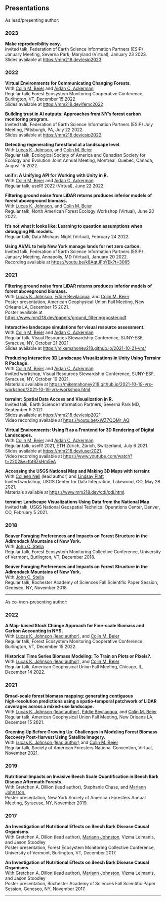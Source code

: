 <html>
<head><title>Presentations</title></head>
<body>
    <h2>Presentations</h2>
    As lead/presenting author:
    <h3>2023</h3>
    <p>
        <div><strong>Make reproducibility easy.</strong></div>
        <div>Invited talk, Federation of Earth Science Information Partners (ESIP) January Meeting, Severna Park, Maryland (Virtual), January 23 2023.</div>
        <div>Slides available at <a href="https://mm218.dev/esip2023">https://mm218.dev/esip2023</a></div>
    </p>
    <h3>2022</h3>
    <p>
        <div><strong>Virtual Environments for Communicating Changing Forests.</strong></div>
        <div>With <a href = 'https://www.esf.edu/faculty/beier/'>Colin M. Beier</a> and <a href = 'https://aidanackerman.com/'>Aidan C. Ackerman</a></div>
        <div>Regular talk, Forest Ecosystem Monitoring Cooperative Conference, Burlington, VT, December 15 2022.</div>
        <div>Slides available at <a href="https://mm218.dev/femc2022">https://mm218.dev/femc2022</a></div>
    </p>
    <p>
        <div><strong>Building trust in AI outputs: Approaches from NY’s forest carbon monitoring program.</strong></div>
        <div>Invited talk, Federation of Earth Science Information Partners (ESIP) July Meeting, Pittsburgh, PA, July 22 2022.</div>
        <div>Slides available at <a href="https://mm218.dev/esip2022">https://mm218.dev/esip2022</a></div>
    </p>
    <p>
        <div><strong>Detecting regenerating forestland at a landscape level.</strong></div>
        <div>With <a href = "https://www.lucaskjohnson.com/">Lucas K. Johnson,</a> and <a href = 'https://www.esf.edu/faculty/beier/'>Colin M. Beier</a></div>
        <div>Regular talk, Ecological Society of America and Canadian Society for Ecology and Evolution Joint Annual Meeting, Montreal, Quebec, Canada, August 15 2022.</div>
    </p>
      <p>
        <div><strong>unifir: A Unifying API for Working with Unity in R.</strong></div>
        <div>With <a href = 'https://www.esf.edu/faculty/beier/'>Colin M. Beier</a> and <a href = 'https://aidanackerman.com/'>Aidan C. Ackerman</a></div>
        <div>Regular talk, useR! 2022 (Virtual), June 22 2022.</div>
    </p>
      <p>
        <div><strong>Filtering ground noise from LiDAR returns produces inferior models of forest aboveground biomass.</strong></div>
        <div>With <a href = "https://www.lucaskjohnson.com/">Lucas K. Johnson,</a> and <a href = 'https://www.esf.edu/faculty/beier/'>Colin M. Beier</a></div>
        <div>Regular talk, North American Forest Ecology Workshop (Virtual), June 20 2022.</div>
    </p>
    <p>
        <div><strong>It's not what it looks like: Learning to question assumptions when debugging ML models.</strong></div>
        <div>Regular talk, Data Mishaps Night (Virtual), February 24 2022.</div>
    </p>
    <p>
        <div><strong>Using AI/ML to help New York manage lands for net zero carbon.</strong></div>
        <div>Invited talk, Federation of Earth Science Information Partners (ESIP) January Meeting, Annapolis, MD (Virtual), January 20 2022.</div>
        <div>Recording available at <a href="https://youtu.be/k8AqtJFpYEk?t=3065">https://youtu.be/k8AqtJFpYEk?t=3065</a></div>
    </p>
    <h3>2021</h3>
    <p>
        <div><strong>Filtering ground noise from LiDAR returns produces inferior models of forest aboveground biomass.</strong></div>
        <div>With <a href = "https://www.lucaskjohnson.com/">Lucas K. Johnson,</a> <a href='https://www.esf.edu/faculty/bevilacqua/'>Eddie Bevilacqua</a>, and <a href = 'https://www.esf.edu/faculty/beier/'>Colin M. Beier</a></div>
        <div>Poster presentation, American Geophysical Union Fall Meeting, New Orleans LA, December 15 2021.</div>
        <div>Poster available at <a href="https://www.mm218.dev/papers/ground_filtering/poster.pdf">https://www.mm218.dev/papers/ground_filtering/poster.pdf</a></div>
    </p>
    <p>
        <div><strong>Interactive landscape simulations for visual resource assessment.</strong></div>
        <div>With <a href = 'https://www.esf.edu/faculty/beier/'>Colin M. Beier</a> and <a href = 'https://aidanackerman.com/'>Aidan C. Ackerman</a></div>
        <div>Regular talk, Visual Resources Stewardship Conference, SUNY-ESF, Syracuse, NY, October 21 2021.</div>
        <div>Slides available at <a href="https://mikemahoney218.github.io/2021-10-21-vrs/vrs#2">https://mikemahoney218.github.io/2021-10-21-vrs/</a></div>
    </p>
    <p>
        <div><strong>Producing Interactive 3D Landscape Visualizations in Unity Using Terrainr R Package.</strong></div>
        <div>With <a href = 'https://www.esf.edu/faculty/beier/'>Colin M. Beier</a> and <a href = 'https://aidanackerman.com/'>Aidan C. Ackerman</a></div>
        <div>Invited workshop, Visual Resources Stewardship Conference, SUNY-ESF, Syracuse, NY, October 19 2021.</div>
        <div>Materials available at <a href="https://mikemahoney218.github.io/2021-10-19-vrs-workshop/2021-10-19-vrs-workshop.html">https://mikemahoney218.github.io/2021-10-19-vrs-workshop/2021-10-19-vrs-workshop.html</a></div>
    </p>
    <p>
        <div><strong>terrainr: Spatial Data Access and Visualization in R.</strong></div>
        <div>Invited talk, Earth Science Information Partners, Severna Park MD, September 9 2021.</div>
        <div>Slides available at <a href = 'https://mm218.dev/esip2021'>https://mm218.dev/esip2021</a>.</div>
        <div>Video recording available at <a href = 'https://youtu.be/xWZ7QQMr_AQ'>https://youtu.be/xWZ7QQMr_AQ</a></div>
    </p>
    <p>
        <div><strong>Virtual Environments: Using R as a Frontend for 3D Rendering of Digital Landscapes.</strong></div>
        <div>With <a href = 'https://www.esf.edu/faculty/beier/'>Colin M. Beier</a> and <a href = 'https://aidanackerman.com/'>Aidan C. Ackerman</a></div>
        <div>Regular talk, useR! 2021, ETH Zürich, Zürich, Switzerland, July 6 2021.</div>
        <div>Slides available at <a href = 'https://mm218.dev/user2021'>https://mm218.dev/user2021</a>.</div>
        <div>Video recording available at <a href = 'https://www.youtube.com/watch?t=2202&v=tbt8ZsHm5eA'>https://www.youtube.com/watch?t=2202&v=tbt8ZsHm5eA</a></div>
    </p>
    <p>
        <div><strong>Accessing the USGS National Map and Making 3D Maps with terrainr.</strong></div>
        <div>With <a href = 'https://www.collnell.com/'>Colleen Nell</a> (lead author) and <a href = 'https://www.usgs.gov/staff-profiles/lindsay-rc-platt'>Lindsay Platt</a></div>
        <div>Invited workshop, USGS Center for Data Integration, Lakewood, CO, May 28 2021.</div>
        <div>Materials available at <a href = 'https://www.mm218.dev/cdi/cdi.html'>https://www.mm218.dev/cdi/cdi.html</a>.</div>
    </p>
    <p>
        <div><strong>terrainr: Landscape Visualizations Using Data from the National Map.</strong></div>
        <div>Invited talk, USGS National Geospatial Technical Operations Center, Denver, CO, February 5 2021.</div>
    </p>
    <h3>2018</h3>
    <p>
        <div><strong>Beaver Foraging Preferences and Impacts on Forest Structure in the Adirondack Mountains of New
York.</strong></div>
        <div>With <a href = 'https://www.stella-lab.net/'>John C. Stella</a></div>
        <div>Regular talk, Forest Ecosystem Monitoring Collective Conference, University of Vermont, Burlington, VT, December 2018.</div>
    </p>
    <p>
        <div><strong>Beaver Foraging Preferences and Impacts on Forest Structure in the Adirondack Mountains of New
York.</strong></div>
        <div>With <a href = 'https://www.stella-lab.net/'>John C. Stella</a></div>
        <div>Regular talk, Rochester Academy of Sciences Fall Scientific Paper Session, Geneseo, NY, November 2018.</div>
    </p>
    <hr>
    As co-/non-presenting author:
    <h3>2022</h3>
    <p>
        <div><strong>A Map‑based Stock Change Approach for Fine‑scale Biomass
and Carbon Accounting in NYS.</strong></div>
        <div>With <a href = "https://www.lucaskjohnson.com/">Lucas K. Johnson (lead author),</a> and <a href = 'https://www.esf.edu/faculty/beier/'>Colin M. Beier</a></div>
        <div>Regular talk, Forest Ecosystem Monitoring Cooperative Conference, Burlington, VT, December 15 2022.</div>
    </p>
    <p>
        <div><strong>Historical Time Series Biomass Modeling: To Train on Plots
or Pixels?.</strong></div>
        <div>With <a href = "https://www.lucaskjohnson.com/">Lucas K. Johnson (lead author),</a> and <a href = 'https://www.esf.edu/faculty/beier/'>Colin M. Beier</a></div>
        <div>Regular talk, American Geophysical Union Fall Meeting, Chicago, IL, December 14 2022.</div>
    </p>
    <h3>2021</h3>
    <p>
        <div><strong>Broad‑scale forest biomass mapping: generating contiguous high‑resolution predictions using a spatio‑temporal patchwork of LiDAR coverages across a mixed‑use landscape.</strong></div>
        <div>With <a href = "https://www.lucaskjohnson.com/">Lucas K. Johnson (lead author),</a> <a href='https://www.esf.edu/faculty/bevilacqua/'>Eddie Bevilacqua</a>, and <a href = 'https://www.esf.edu/faculty/beier/'>Colin M. Beier</a></div>
        <div>Regular talk, American Geophysical Union Fall Meeting, New Orleans LA, December 15 2021.</div>
    </p>
    <p>
        <div><strong>Greening Up Before Growing Up: Challenges in Modeling Forest Biomass Recovery Post‑Harvest Using Satellite Imagery.</strong></div>
        <div>With <a href = "https://www.lucaskjohnson.com/">Lucas K. Johnson (lead author)</a> and <a href = 'https://www.esf.edu/faculty/beier/'>Colin M. Beier</a></div>
        <div>Regular talk, Society of American Foresters National Convention, Virtual, November 2021.</div>
    </p>
    <h3>2019</h3>
    <p>
        <div><strong>Nutritional Impacts on Invasive Beech Scale Quantification in Beech Bark Disease Aftermath Forests.</strong></div>
        <div>With Gretchen A. Dillion (lead author), Stephanie Chase, and <a href="https://www.esf.edu/faculty/mariann.johnston/"> Mariann Johnston.</a></div>
        <div>Poster presentation, New York Society of American Foresters Annual Meeting, Syracuse, NY, November 2019.</div>
    </p>
    <h3>2017</h3>
    <p>
        <div><strong>An Investigation of Nutritional Effects on Beech Bark Disease Causal Organisms.</strong></div>
        <div>With Gretchen A. Dillon (lead author), <a href="https://www.esf.edu/faculty/mariann.johnston/"> Mariann Johnston</a>, Vizma Leimanis, and Jason Stoodley</div>
        <div>Poster presentation, Forest Ecosystem Monitoring Collective Conference, University of Vermont, Burlington, VT, December 2017.</div>
    </p>
    <p>
        <div><strong>An Investigation of Nutritional Effects on Beech Bark Disease Causal Organisms.</strong></div>
        <div>With Gretchen A. Dillon (lead author), <a href="https://www.esf.edu/faculty/mariann.johnston/"> Mariann Johnston</a>, Vizma Leimanis, and Jason Stoodley</div>
        <div>Poster presentation, Rochester Academy of Sciences Fall Scientific Paper Session, Geneseo, NY, November 2017.</div>
    </p>
    <hr>
</body>
</html>
